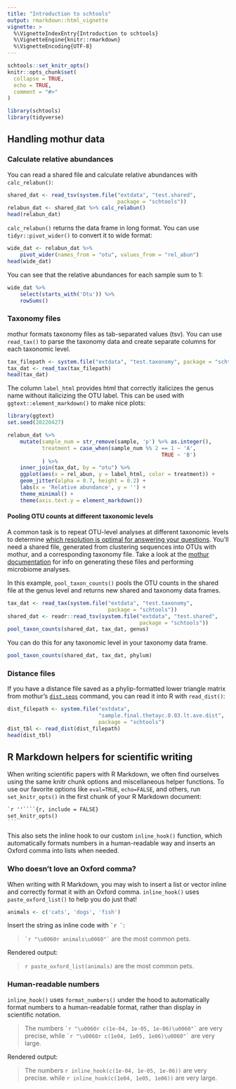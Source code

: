 ```yaml
---
title: "Introduction to schtools"
output: rmarkdown::html_vignette
vignette: >
  %\VignetteIndexEntry{Introduction to schtools}
  %\VignetteEngine{knitr::rmarkdown}
  %\VignetteEncoding{UTF-8}
---
```


```r
schtools::set_knitr_opts()
knitr::opts_chunk$set(
  collapse = TRUE,
  echo = TRUE,
  comment = "#>"
)
```

```r
library(schtools)
library(tidyverse)
```

## Handling mothur data

### Calculate relative abundances

You can read a shared file and calculate relative abundances with `calc_relabun()`:

```r
shared_dat <- read_tsv(system.file("extdata", "test.shared", 
                                   package = "schtools"))
relabun_dat <- shared_dat %>% calc_relabun()
head(relabun_dat)
```

`calc_relabun()` returns the data frame in long format. 
You can use `tidyr::pivot_wider()` to convert it to wide format:

```r
wide_dat <- relabun_dat %>% 
    pivot_wider(names_from = "otu", values_from = "rel_abun")
head(wide_dat)
```

You can see that the relative abundances for each sample sum to 1:

```r
wide_dat %>% 
    select(starts_with('Otu')) %>% 
    rowSums()
```


### Taxonomy files

mothur formats taxonomy files as tab-separated values (tsv). 
You can use `read_tax()` to parse the taxonomy data and create separate columns
for each taxonomic level.

```r
tax_filepath <- system.file("extdata", "test.taxonomy", package = "schtools")
tax_dat <- read_tax(tax_filepath)
head(tax_dat)
```

The column `label_html` provides html that correctly italicizes the genus name
without italicizing the OTU label. This can be used with
`ggtext::element_markdown()` to make nice plots:

```r
library(ggtext)
set.seed(20220427)

relabun_dat %>%
    mutate(sample_num = str_remove(sample, 'p') %>% as.integer(),
           treatment = case_when(sample_num %% 2 == 1 ~ 'A', 
                                                 TRUE ~ 'B')
           ) %>% 
    inner_join(tax_dat, by = "otu") %>%
    ggplot(aes(x = rel_abun, y = label_html, color = treatment)) +
    geom_jitter(alpha = 0.7, height = 0.2) +
    labs(x = 'Relative abundance', y = '') +
    theme_minimal() +
    theme(axis.text.y = element_markdown())
```

#### Pooling OTU counts at different taxonomic levels

A common task is to repeat OTU-level analyses at different taxonomic levels to
determine [which resolution is optimal for answering your questions](https://doi.org/10.1128/mbio.03161-21). 
You'll need a shared file, generated from clustering sequences into OTUs with
mothur, and a corresponding taxonomy file.
Take a look at the [mothur documentation](https://mothur.org/wiki/) for info on
generating these files and performing microbiome analyses.

In this example, `pool_taxon_counts()` pools the OTU counts in the shared file 
at the genus level and returns new shared and taxonomy data frames.

```r
tax_dat <- read_tax(system.file("extdata", "test.taxonomy",
                                package = "schtools"))
shared_dat <- readr::read_tsv(system.file("extdata", "test.shared",
                                          package = "schtools"))
pool_taxon_counts(shared_dat, tax_dat, genus)
```

You can do this for any taxonomic level in your taxonomy data frame.

```r
pool_taxon_counts(shared_dat, tax_dat, phylum)
```


### Distance files

If you have a distance file saved as a phylip-formatted lower triangle matrix
from mothur's [`dist.seqs`](https://mothur.org/wiki/dist.seqs/) command, 
you can read it into R with `read_dist()`:
 
```r
dist_filepath <- system.file("extdata",
                             "sample.final.thetayc.0.03.lt.ave.dist",
                             package = "schtools")
dist_tbl <- read_dist(dist_filepath)
head(dist_tbl)
```


## R Markdown helpers for scientific writing

When writing scientific papers with R Markdown, we often find ourselves 
using the same knitr chunk options and miscellaneous helper functions.
To use our favorite options like `eval=TRUE`, `echo=FALSE`, and others,
run `set_knitr_opts()` in the first chunk of your R Markdown document:


````markdown
`r ''````{r, include = FALSE}
set_knitr_opts()
```
````

This also sets the inline hook to our custom `inline_hook()` function, which
automatically formats numbers in a human-readable way and inserts an Oxford
comma into lists when needed.

### Who doesn't love an Oxford comma?

When writing with R Markdown, you may wish to insert a list or vector 
inline and correctly format it with an Oxford comma. 
`inline_hook()` uses `paste_oxford_list()` to help you do just that!

```r
animals <- c('cats', 'dogs', 'fish')
```

Insert the string as inline code with `` `r ` ``:

> `` `r "\u0060r animals\u0060"` `` are the most common pets.

Rendered output:

> `r paste_oxford_list(animals)` are the most common pets.


### Human-readable numbers

`inline_hook()` uses `format_numbers()` under the hood to automatically format
numbers to a human-readable format, rather than display in scientific notation.

> The numbers `` `r "\u0060r c(1e-04, 1e-05, 1e-06)\u0060"` `` are very precise,
> while `` `r "\u0060r c(1e04, 1e05, 1e06)\u0060"` `` are very large.

Rendered output:

> The numbers `r inline_hook(c(1e-04, 1e-05, 1e-06))` are very precise.
> while `r inline_hook(c(1e04, 1e05, 1e06))` are very large.

